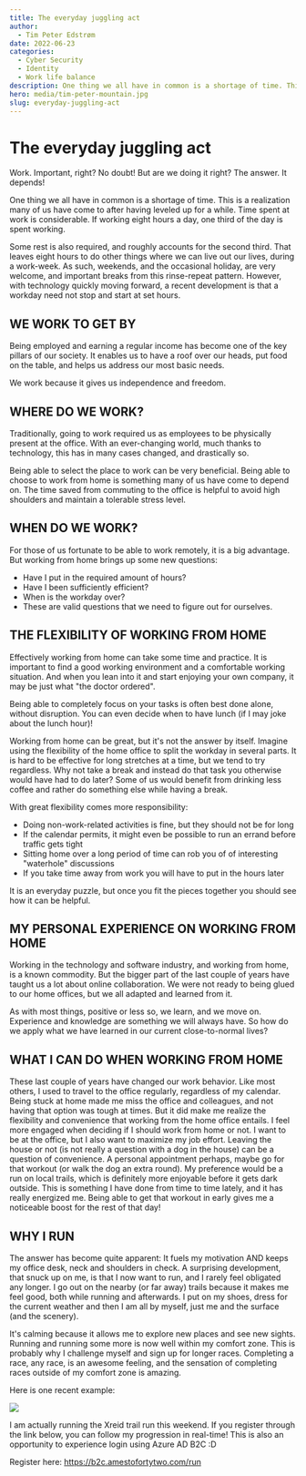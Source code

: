 ```yaml
---
title: The everyday juggling act
author:
  - Tim Peter Edstrøm
date: 2022-06-23
categories:
  - Cyber Security
  - Identity
  - Work life balance
description: One thing we all have in common is a shortage of time. This is a realization many of us have come to after having leveled up for a while. Time spent at work is considerable. If working eight hours a day, one third of the day is spent working.
hero: media/tim-peter-mountain.jpg
slug: everyday-juggling-act
---
```


# The everyday juggling act

Work. Important, right? No doubt! But are we doing it right? The answer. It depends!

One thing we all have in common is a shortage of time. This is a realization many of us have come to after having leveled up for a while. Time spent at work is considerable. If working eight hours a day, one third of the day is spent working.

Some rest is also required, and roughly accounts for the second third. That leaves eight hours to do other things where we can live out our lives, during a work-week. As such, weekends, and the occasional holiday, are very welcome, and important breaks from this rinse-repeat pattern. However, with technology quickly moving forward, a recent development is that a workday need not stop and start at set hours.

## WE WORK TO GET BY
Being employed and earning a regular income has become one of the key pillars of our society. It enables us to have a roof over our heads, put food on the table, and helps us address our most basic needs.

We work because it gives us independence and freedom.

## WHERE DO WE WORK?
Traditionally, going to work required us as employees to be physically present at the office.
With an ever-changing world, much thanks to technology, this has in many cases changed, and drastically so.

Being able to select the place to work can be very beneficial. Being able to choose to work from home is something many of us have come to depend on. The time saved from commuting to the office is helpful to avoid high shoulders and maintain a tolerable stress level.

## WHEN DO WE WORK?
For those of us fortunate to be able to work remotely, it is a big advantage. But working from home brings up some new questions:

- Have I put in the required amount of hours?
- Have I been sufficiently efficient?
- When is the workday over?
- These are valid questions that we need to figure out for ourselves.

## THE FLEXIBILITY OF WORKING FROM HOME
Effectively working from home can take some time and practice. It is important to find a good working environment and a comfortable working situation. And when you lean into it and start enjoying your own company, it may be just what "the doctor ordered".

Being able to completely focus on your tasks is often best done alone, without disruption. You can even decide when to have lunch (if I may joke about the lunch hour)!

Working from home can be great, but it's not the answer by itself. Imagine using the flexibility of the home office to split the workday in several parts. It is hard to be effective for long stretches at a time, but we tend to try regardless. Why not take a break and instead do that task you otherwise would have had to do later? Some of us would benefit from drinking less coffee and rather do something else while having a break.

With great flexibility comes more responsibility:

- Doing non-work-related activities is fine, but they should not be for long
- If the calendar permits, it might even be possible to run an errand before traffic gets tight
- Sitting home over a long period of time can rob you of of interesting "waterhole" discussions
- If you take time away from work you will have to put in the hours later

It is an everyday puzzle, but once you fit the pieces together you should see how it can be helpful.

## MY PERSONAL EXPERIENCE ON WORKING FROM HOME
Working in the technology and software industry, and working from home, is a known commodity. But the bigger part of the last couple of years have taught us a lot about online collaboration. We were not ready to being glued to our home offices, but we all adapted and learned from it.

As with most things, positive or less so, we learn, and we move on. Experience and knowledge are something we will always have. So how do we apply what we have learned in our current close-to-normal lives?

## WHAT I CAN DO WHEN WORKING FROM HOME
These last couple of years have changed our work behavior. Like most others, I used to travel to the office regularly, regardless of my calendar. Being stuck at home made me miss the office and colleagues, and not having that option was tough at times. But it did make me realize the flexibility and convenience that working from the home office entails. I feel more engaged when deciding if I should work from home or not. I want to be at the office, but I also want to maximize my job effort. Leaving the house or not (is not really a question with a dog in the house) can be a question of convenience. A personal appointment perhaps, maybe go for that workout (or walk the dog an extra round). My preference would be a run on local trails, which is definitely more enjoyable before it gets dark outside. This is something I have done from time to time lately, and it has really energized me. Being able to get that workout in early gives me a noticeable boost for the rest of that day!

## WHY I RUN
The answer has become quite apparent: It fuels my motivation AND keeps my office desk, neck and shoulders in check. A surprising development, that snuck up on me, is that I now want to run, and I rarely feel obligated any longer. I go out on the nearby (or far away) trails because it makes me feel good, both while running and afterwards. I put on my shoes, dress for the current weather and then I am all by myself, just me and the surface (and the scenery).

It's calming because it allows me to explore new places and see new sights. Running and running some more is now well within my comfort zone. This is probably why I challenge myself and sign up for longer races. Completing a race, any race, is an awesome feeling, and the sensation of completing races outside of my comfort zone is amazing.

Here is one recent example:

![](media/tim-peter-mountain.jpg)

I am actually running the Xreid trail run this weekend. If you register through the link below, you can follow my progression in real-time! This is also an opportunity to experience login using Azure AD B2C :D

Register here: https://b2c.amestofortytwo.com/run
